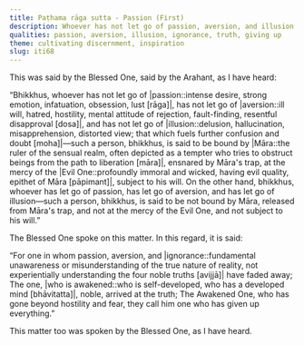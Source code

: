 ```yaml
---
title: Paṭhama rāga sutta - Passion (First)
description: Whoever has not let go of passion, aversion, and illusion is said to be bound by Māra, ensnared by Māra's trap, at the mercy of the Evil One, and subject to his will.
qualities: passion, aversion, illusion, ignorance, truth, giving up
theme: cultivating discernment, inspiration
slug: iti68
---
```


This was said by the Blessed One, said by the Arahant, as I have heard:

“Bhikkhus, whoever has not let go of |passion::intense desire, strong emotion, infatuation, obsession, lust [rāga]|, has not let go of |aversion::ill will, hatred, hostility, mental attitude of rejection, fault-finding, resentful disapproval [dosa]|, and has not let go of |illusion::delusion, hallucination, misapprehension, distorted view; that which fuels further confusion and doubt [moha]|—such a person, bhikkhus, is said to be bound by |Māra::the ruler of the sensual realm, often depicted as a tempter who tries to obstruct beings from the path to liberation [māra]|, ensnared by Māra's trap, at the mercy of the |Evil One::profoundly immoral and wicked, having evil quality, epithet of Māra [pāpimant]|, subject to his will. On the other hand, bhikkhus, whoever has let go of passion, has let go of aversion, and has let go of illusion—such a person, bhikkhus, is said to be not bound by Māra, released from Māra's trap, and not at the mercy of the Evil One, and not subject to his will.”

The Blessed One spoke on this matter. In this regard, it is said:

“For one in whom passion, aversion,
and |ignorance::fundamental unawareness or misunderstanding of the true nature of reality, not experientially understanding the four noble truths [avijjā]| have faded away;
The one, |who is awakened::who is self-developed, who has a developed mind [bhāvitatta]|,
noble, arrived at the truth;
The Awakened One, who has gone beyond hostility and fear,
they call him one who has given up everything.”

This matter too was spoken by the Blessed One, as I have heard.